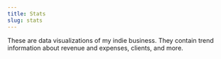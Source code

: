 ```yaml
---
title: Stats
slug: stats
---
```


These are data visualizations of my indie business. They contain trend information about revenue and expenses, clients, and more.
